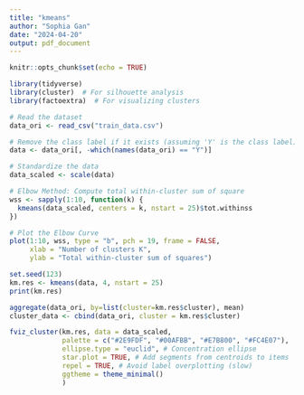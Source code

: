 ```yaml
---
title: "kmeans"
author: "Sophia Gan"
date: "2024-04-20"
output: pdf_document
---
```


```r
knitr::opts_chunk$set(echo = TRUE)
```

```r
library(tidyverse)
library(cluster)  # For silhouette analysis
library(factoextra)  # For visualizing clusters

# Read the dataset
data_ori <- read_csv("train_data.csv")

# Remove the class label if it exists (assuming 'Y' is the class label)
data <- data_ori[, -which(names(data_ori) == "Y")]

# Standardize the data
data_scaled <- scale(data)

# Elbow Method: Compute total within-cluster sum of square
wss <- sapply(1:10, function(k) {
  kmeans(data_scaled, centers = k, nstart = 25)$tot.withinss
})

# Plot the Elbow Curve
plot(1:10, wss, type = "b", pch = 19, frame = FALSE, 
     xlab = "Number of clusters K",
     ylab = "Total within-cluster sum of squares")
```

```r
set.seed(123)
km.res <- kmeans(data, 4, nstart = 25)
print(km.res)
```

```r
aggregate(data_ori, by=list(cluster=km.res$cluster), mean)
cluster_data <- cbind(data_ori, cluster = km.res$cluster)
```

```r
fviz_cluster(km.res, data = data_scaled,
             palette = c("#2E9FDF", "#00AFBB", "#E7B800", "#FC4E07"), 
             ellipse.type = "euclid", # Concentration ellipse
             star.plot = TRUE, # Add segments from centroids to items
             repel = TRUE, # Avoid label overplotting (slow)
             ggtheme = theme_minimal()
             )
```

